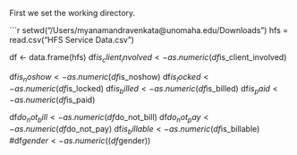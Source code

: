 First we set the working directory.

```r
setwd("/Users/myanamandravenkata@unomaha.edu/Downloads")
hfs = read.csv("HFS Service Data.csv")

df <- data.frame(hfs)
df$is_client_involved <- as.numeric(df$is_client_involved)


df$is_noshow <- as.numeric(df$is_noshow)
df$is_locked <- as.numeric(df$is_locked)
df$is_billed <- as.numeric(df$is_billed)
df$is_paid <- as.numeric(df$is_paid)

df$do_not_bill <- as.numeric(df$do_not_bill)
df$do_not_pay <- as.numeric(df$do_not_pay)
df$is_billable <- as.numeric(df$is_billable)
#df$gender <- as.numeric((df$gender))
